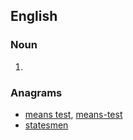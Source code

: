 ==English==

===Noun===
{{head|en|noun plural form}}

# {{plural of|nestmate|lang=en}}

===Anagrams===
* [[means test#English|means test]], [[means-test#English|means-test]]
* [[statesmen#English|statesmen]]